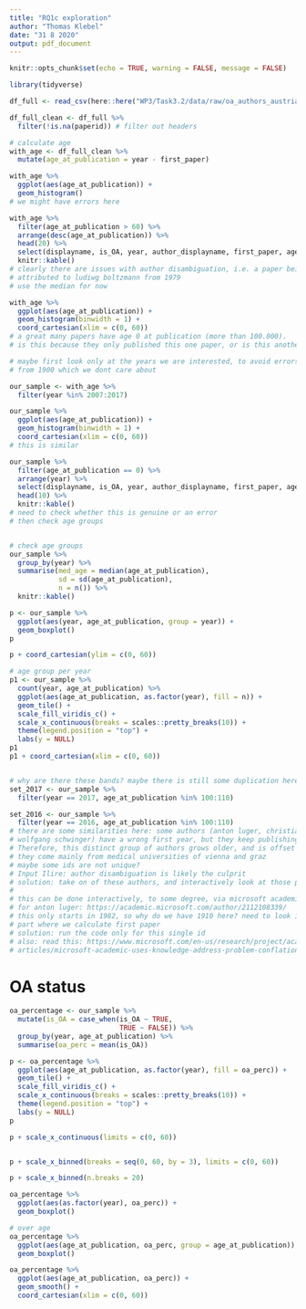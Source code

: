 ```yaml
---
title: "RQ1c exploration"
author: "Thomas Klebel"
date: "31 8 2020"
output: pdf_document
---
```


```r
knitr::opts_chunk$set(echo = TRUE, warning = FALSE, message = FALSE)
```

```r
library(tidyverse)

df_full <- read_csv(here::here("WP3/Task3.2/data/raw/oa_authors_austria.csv"))

df_full_clean <- df_full %>% 
  filter(!is.na(paperid)) # filter out headers

# calculate age
with_age <- df_full_clean %>% 
  mutate(age_at_publication = year - first_paper)

with_age %>% 
  ggplot(aes(age_at_publication)) +
  geom_histogram()
# we might have errors here

with_age %>% 
  filter(age_at_publication > 60) %>% 
  arrange(desc(age_at_publication)) %>% 
  head(20) %>% 
  select(displayname, is_OA, year, author_displayname, first_paper, age_at_publication) %>% 
  knitr::kable()
# clearly there are issues with author disambiguation, i.e. a paper being
# attributed to ludiwg boltzmann from 1979
# use the median for now

with_age %>% 
  ggplot(aes(age_at_publication)) +
  geom_histogram(binwidth = 1) +
  coord_cartesian(xlim = c(0, 60))
# a great many papers have age 0 at publication (more than 100.000). 
# is this because they only published this one paper, or is this another error

# maybe first look only at the years we are interested, to avoid errors for data
# from 1900 which we dont care about

our_sample <- with_age %>% 
  filter(year %in% 2007:2017)

our_sample %>% 
  ggplot(aes(age_at_publication)) +
  geom_histogram(binwidth = 1) +
  coord_cartesian(xlim = c(0, 60))
# this is similar

our_sample %>% 
  filter(age_at_publication == 0) %>% 
  arrange(year) %>% 
  select(displayname, is_OA, year, author_displayname, first_paper, age_at_publication) %>% 
  head(10) %>%  
  knitr::kable()
# need to check whether this is genuine or an error
# then check age groups


# check age groups
our_sample %>% 
  group_by(year) %>% 
  summarise(med_age = median(age_at_publication),
            sd = sd(age_at_publication),
            n = n()) %>% 
  knitr::kable()

p <- our_sample %>% 
  ggplot(aes(year, age_at_publication, group = year)) +
  geom_boxplot()
p

p + coord_cartesian(ylim = c(0, 60))

```

```r

# age group per year
p1 <- our_sample %>% 
  count(year, age_at_publication) %>% 
  ggplot(aes(age_at_publication, as.factor(year), fill = n)) +
  geom_tile() +
  scale_fill_viridis_c() +
  scale_x_continuous(breaks = scales::pretty_breaks(10)) +
  theme(legend.position = "top") +
  labs(y = NULL)
p1
p1 + coord_cartesian(xlim = c(0, 60))


# why are there these bands? maybe there is still some duplication here?
set_2017 <- our_sample %>% 
  filter(year == 2017, age_at_publication %in% 100:110)

set_2016 <- our_sample %>% 
  filter(year == 2016, age_at_publication %in% 100:110)
# there are some similarities here: some authors (anton luger, christian urban,
# wolfgang schwinger) have a wrong first year, but they keep publishing.
# Therefore, this distinct group of authors grows older, and is offset each year
# they come mainly from medical universities of vienna and graz
# maybe some ids are not unique?
# Input Ilire: author disambiguation is likely the culprit
# solution: take on of these authors, and interactively look at those papers
# 
# this can be done interactively, to some degree, via microsoft academic web
# for anton luger: https://academic.microsoft.com/author/2112108339/
# this only starts in 1982, so why do we have 1910 here? need to look into the
# part where we calculate first paper
# solution: run the code only for this single id
# also: read this: https://www.microsoft.com/en-us/research/project/academic/
# articles/microsoft-academic-uses-knowledge-address-problem-conflation-disambiguation/

```

# OA status

```r
oa_percentage <- our_sample %>% 
  mutate(is_OA = case_when(is_OA ~ TRUE,
                           TRUE ~ FALSE)) %>% 
  group_by(year, age_at_publication) %>% 
  summarise(oa_perc = mean(is_OA))

p <- oa_percentage %>% 
  ggplot(aes(age_at_publication, as.factor(year), fill = oa_perc)) +
  geom_tile() +
  scale_fill_viridis_c() +
  scale_x_continuous(breaks = scales::pretty_breaks(10)) +
  theme(legend.position = "top") +
  labs(y = NULL)
p

p + scale_x_continuous(limits = c(0, 60))


p + scale_x_binned(breaks = seq(0, 60, by = 3), limits = c(0, 60))

p + scale_x_binned(n.breaks = 20)
```

```r
oa_percentage %>% 
  ggplot(aes(as.factor(year), oa_perc)) +
  geom_boxplot()

# over age
oa_percentage %>% 
  ggplot(aes(age_at_publication, oa_perc, group = age_at_publication)) +
  geom_boxplot()

oa_percentage %>% 
  ggplot(aes(age_at_publication, oa_perc)) +
  geom_smooth() +
  coord_cartesian(xlim = c(0, 60))
```

